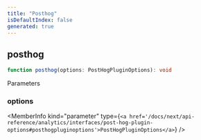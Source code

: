 ```yaml
---
title: "Posthog"
isDefaultIndex: false
generated: true
---
```



<!-- This file was generated from the CommandKit source. Do not modify. Instead, re-run the "docgen" script -->


## posthog

<GenerationInfo sourceFile="packages/analytics/src/posthog/index.ts" sourceLine="3" packageName="@commandkit/analytics" />



```ts title="Signature"
function posthog(options: PostHogPluginOptions): void
```
Parameters

### options

<MemberInfo kind="parameter" type={`<a href='/docs/next/api-reference/analytics/interfaces/post-hog-plugin-options#posthogpluginoptions'>PostHogPluginOptions</a>`} />

